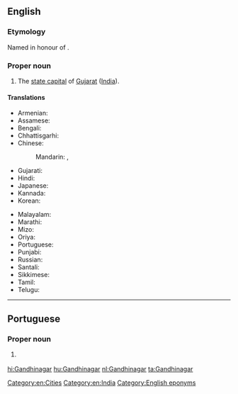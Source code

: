==English==
{{wikipedia}}
===Etymology===
Named in honour of {{w|Mohandas Karamchand Gandhi}}.

===Proper noun===
{{en-proper noun}}

# The [[state capital]] of [[Gujarat]] ([[India]]).

====Translations====
{{trans-top|Gandhinagar}}
* Armenian: {{t|hy|Գանդինագար}}
* Assamese: {{t-needed|as}}
* Bengali: {{t|bn|গান্ধীনগর|sc=Beng|tr=gāndhīnagar}}
* Chhattisgarhi: {{t-needed|hne}}
* Chinese:
*: Mandarin: {{t|cmn|甘地訥格爾|sc=Hani}}, {{t|cmn|甘地讷格尔|tr=Gāndìnègé'ěr|sc=Hani}}
* Gujarati: {{t|gu|ગાંધીનગર|tr=gā̃dhīnagar|sc=Gujr}}
* Hindi: {{t+|hi|गाँधीनगर|tr=gā̃ndhīnagar}}
* Japanese: {{t|ja|ガンディーナガル|tr=Gandīnagaru}}
* Kannada: {{t|kn|ಗಾಂಧಿನಗರ|sc=Knda|tr=gāndhinagara}}
* Korean: {{t|ko|간디나가르|sc=Kore|tr=gandinagareu}}
{{trans-mid}}
* Malayalam: {{t|ml|ഗാന്ധിനഗർ|sc=Mlym|tr=gāndhinagaṁ}}
* Marathi: {{t|mr|गांधीनगर|sc=Deva}}
* Mizo: {{t-needed|lus}}
* Oriya: {{t|or|ଗାନ୍ଧୀନଗର|sc=Orya|tr=gāndhīnagar}}
* Portuguese: {{t|pt|Gandhinagar|f}}
* Punjabi: {{t|pa|ਗਾਂਧੀਨਗਰ|m|tr=gā̃dhīnagar|sc=Guru}}
* Russian: {{t|ru|Гандинагар|m|tr=Gandinagár}}
* Santali: {{t-needed|sat}}
* Sikkimese: {{t-needed|sip}}
* Tamil: {{t-needed|ta}}
* Telugu: {{t|te|గాంధీనగరం|tr=gāndhīnagaraṁ}}
{{trans-bottom}}

[[Category:en:Cities]]
[[Category:en:India]]
[[Category:English eponyms]]

----

==Portuguese==

===Proper noun===
{{pt-proper noun|f}}

# {{l|en|Gandhinagar}} {{gloss|state capital of Gujarat, India}}

[[hi:Gandhinagar]]
[[hu:Gandhinagar]]
[[nl:Gandhinagar]]
[[ta:Gandhinagar]]